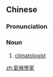 ==Chinese==
{{zh-forms|s=气候学家|type=31}}

===Pronunciation===
{{zh-pron
|m=qìhòuxuéjiā
|c=hei3 hau6 hok6 gaa1
|cat=n
}}

===Noun===
{{zh-noun}}

# [[climatologist]]

[[zh:氣候學家]]